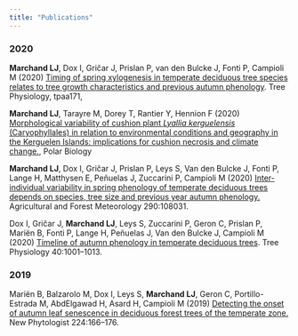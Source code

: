---
title: "Publications"
---

### __2020__

__Marchand LJ__, Dox I, Gričar J, Prislan P, van den Bulcke J, Fonti P, Campioli M (2020) [Timing of spring xylogenesis in temperate deciduous tree species relates to tree growth characteristics and previous autumn phenology](https://doi.org/10.1093/treephys/tpaa171). Tree Physiology, tpaa171, 


__Marchand LJ__, Tarayre M, Dorey T, Rantier Y, Hennion F (2020) [Morphological variability of cushion plant _Lyallia kerguelensis_ (Caryophyllales) in relation to environmental conditions and geography in the Kerguelen Islands: implications for cushion necrosis and climate change.](https://doi.org/10.1007/s00300-020-02768-2), Polar Biology


__Marchand LJ__, Dox I, Gričar J, Prislan P, Leys S, Van den Bulcke J, Fonti P, Lange H, Matthysen E, Peñuelas J, Zuccarini P, Campioli M (2020) [Inter-individual variability in spring phenology of temperate deciduous trees depends on species, tree size and previous year autumn phenology.](https://doi.org/10.1016/j.agrformet.2020.108031) Agricultural and Forest Meteorology 290:108031.


Dox I, Gričar J, __Marchand LJ__, Leys S, Zuccarini P, Geron C, Prislan P, Mariën B, Fonti P, Lange H, Peñuelas J, Van den Bulcke J, Campioli M (2020) [Timeline of autumn phenology in temperate deciduous trees](https://doi.org/10.1093/treephys/tpaa058). Tree Physiology 40:1001–1013.

### __2019__

Mariën B, Balzarolo M, Dox I, Leys S, __Marchand LJ__, Geron C, Portillo-Estrada M, AbdElgawad H, Asard H, Campioli M (2019) [Detecting the onset of autumn leaf senescence in deciduous forest trees of the temperate zone.](https://doi.org/10.1111/nph.15991) New Phytologist 224:166–176. 

